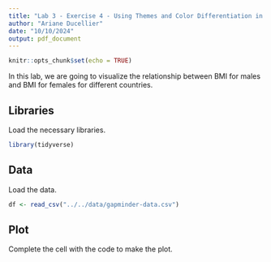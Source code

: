 ```yaml
---
title: "Lab 3 - Exercise 4 - Using Themes and Color Differentiation in a Plot"
author: "Ariane Ducellier"
date: "10/10/2024"
output: pdf_document
---
```


```r
knitr::opts_chunk$set(echo = TRUE)
```

In this lab, we are going to visualize the relationship between BMI for males and BMI for females for different countries.

## Libraries

Load the necessary libraries.

```r
library(tidyverse)
```

## Data

Load the data.

```r
df <- read_csv("../../data/gapminder-data.csv")
```

## Plot

Complete the cell with the code to make the plot.

```r
```
